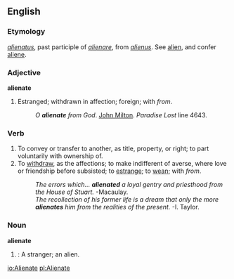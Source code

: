 ==English==

{{webster}}

===Etymology===
{{L.}} ''[[alienatus]]'', past participle of ''[[alienare]]'', from ''[[alienus]]''. See [[alien]], and confer [[aliene]].

===Adjective===
'''alienate'''
# Estranged; withdrawn in affection; foreign; with ''from''. 
#:''O '''alienate''' from God''. [[John Milton]]. ''Paradise Lost'' line 4643.

===Verb===
{{en-infl-reg-other-e|alienat|e}}
# To convey or transfer to another, as title, property, or right; to part voluntarily with ownership of.
# To [[withdraw]], as the affections; to make indifferent of averse, where love or friendship before subsisted; to [[estrange]]; to [[wean]];  with ''from''.
#:''The errors which... '''alienated''' a loyal gentry and priesthood from the House of Stuart.''  -Macaulay.
#:''The recollection of his former life is a dream that only the more '''alienates''' him from the realities of the present.''  -I. Taylor.

===Noun===
'''alienate'''
# {{obsolete}}: A stranger; an alien.

[[io:Alienate]]
[[pl:Alienate]]